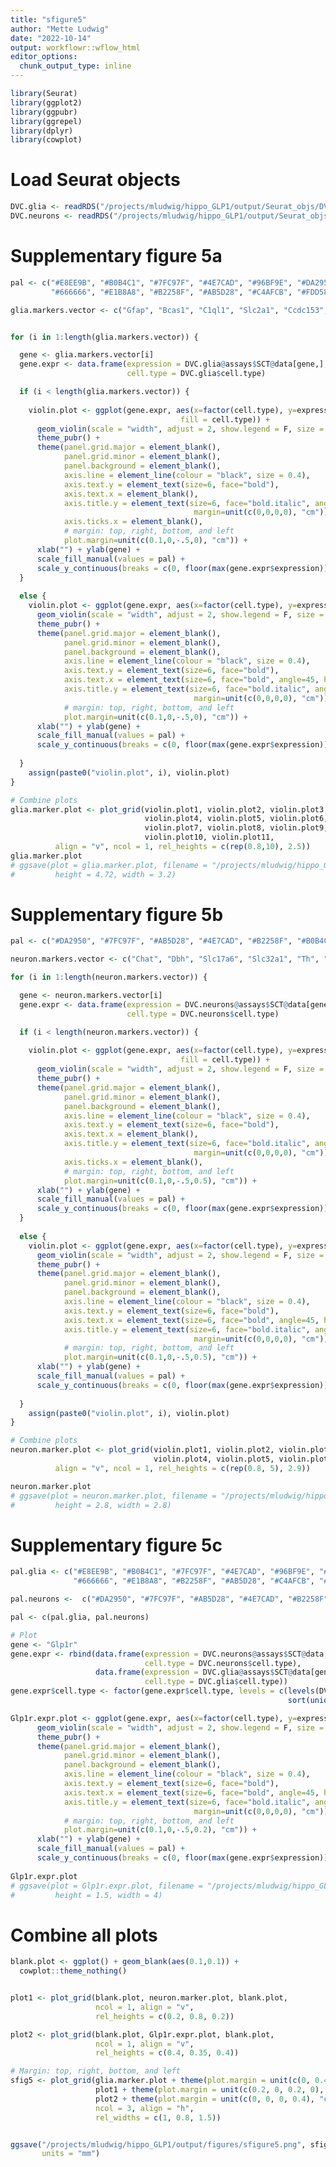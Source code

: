 ```yaml
---
title: "sfigure5"
author: "Mette Ludwig"
date: "2022-10-14"
output: workflowr::wflow_html
editor_options:
  chunk_output_type: inline
---
```



```r
library(Seurat)
library(ggplot2)
library(ggpubr)
library(ggrepel)
library(dplyr)
library(cowplot)
```

# Load Seurat objects
```r
DVC.glia <- readRDS("/projects/mludwig/hippo_GLP1/output/Seurat_objs/DVC_glia_Seurat_obj_labels.rds")
DVC.neurons <- readRDS("/projects/mludwig/hippo_GLP1/output/Seurat_objs/DVC_neurons_Seurat_obj_labels.rds")
```

# Supplementary figure 5a
```r
pal <- c("#E8EE9B", "#B0B4C1", "#7FC97F", "#4E7CAD", "#96BF9E", "#DA2950", 
         "#666666", "#E1B8A8", "#B2258F", "#AB5D28", "#C4AFCB", "#FDD58C")

glia.markers.vector <- c("Gfap", "Bcas1", "C1ql1", "Slc2a1", "Ccdc153", "Aif1", "Mobp", "S100a9", "Kcnj8", "Wt1", "Col1a1")


for (i in 1:length(glia.markers.vector)) {

  gene <- glia.markers.vector[i]
  gene.expr <- data.frame(expression = DVC.glia@assays$SCT@data[gene,], 
                          cell.type = DVC.glia$cell.type)

  if (i < length(glia.markers.vector)) {
    
    violin.plot <- ggplot(gene.expr, aes(x=factor(cell.type), y=expression, 
                                      fill = cell.type)) + 
      geom_violin(scale = "width", adjust = 2, show.legend = F, size = 0.2) +
      theme_pubr() +
      theme(panel.grid.major = element_blank(), 
            panel.grid.minor = element_blank(),
            panel.background = element_blank(), 
            axis.line = element_line(colour = "black", size = 0.4),
            axis.text.y = element_text(size=6, face="bold"),
            axis.text.x = element_blank(),
            axis.title.y = element_text(size=6, face="bold.italic", angle = 360, vjust = 0.5,
                                         margin=unit(c(0,0,0,0), "cm")),
            axis.ticks.x = element_blank(),
            # margin: top, right, bottom, and left
            plot.margin=unit(c(0.1,0,-.5,0), "cm")) +
      xlab("") + ylab(gene) + 
      scale_fill_manual(values = pal) + 
      scale_y_continuous(breaks = c(0, floor(max(gene.expr$expression))))
  }
  
  else {
    violin.plot <- ggplot(gene.expr, aes(x=factor(cell.type), y=expression, fill = cell.type)) + 
      geom_violin(scale = "width", adjust = 2, show.legend = F, size = 0.2) +
      theme_pubr() +
      theme(panel.grid.major = element_blank(), 
            panel.grid.minor = element_blank(),
            panel.background = element_blank(), 
            axis.line = element_line(colour = "black", size = 0.4),
            axis.text.y = element_text(size=6, face="bold"),
            axis.text.x = element_text(size=6, face="bold", angle=45, hjust=1),
            axis.title.y = element_text(size=6, face="bold.italic", angle = 360, vjust = 0.5,
                                         margin=unit(c(0,0,0,0), "cm")),
            # margin: top, right, bottom, and left
            plot.margin=unit(c(0.1,0,-.5,0), "cm")) +
      xlab("") + ylab(gene) + 
      scale_fill_manual(values = pal) + 
      scale_y_continuous(breaks = c(0, floor(max(gene.expr$expression))))
    
  }
    assign(paste0("violin.plot", i), violin.plot)
}

# Combine plots
glia.marker.plot <- plot_grid(violin.plot1, violin.plot2, violin.plot3,
                              violin.plot4, violin.plot5, violin.plot6,
                              violin.plot7, violin.plot8, violin.plot9,
                              violin.plot10, violin.plot11,
          align = "v", ncol = 1, rel_heights = c(rep(0.8,10), 2.5))
glia.marker.plot
# ggsave(plot = glia.marker.plot, filename = "/projects/mludwig/hippo_GLP1/delete.png",
#         height = 4.72, width = 3.2)
```

# Supplementary figure 5b
```r
pal <- c("#DA2950", "#7FC97F", "#AB5D28", "#4E7CAD", "#B2258F", "#B0B4C1")

neuron.markers.vector <- c("Chat", "Dbh", "Slc17a6", "Slc32a1", "Th", "Tph2")

for (i in 1:length(neuron.markers.vector)) {

  gene <- neuron.markers.vector[i]
  gene.expr <- data.frame(expression = DVC.neurons@assays$SCT@data[gene,], 
                          cell.type = DVC.neurons$cell.type)

  if (i < length(neuron.markers.vector)) {
    
    violin.plot <- ggplot(gene.expr, aes(x=factor(cell.type), y=expression, 
                                      fill = cell.type)) + 
      geom_violin(scale = "width", adjust = 2, show.legend = F, size = 0.2) +
      theme_pubr() +
      theme(panel.grid.major = element_blank(), 
            panel.grid.minor = element_blank(),
            panel.background = element_blank(), 
            axis.line = element_line(colour = "black", size = 0.4),
            axis.text.y = element_text(size=6, face="bold"),
            axis.text.x = element_blank(),
            axis.title.y = element_text(size=6, face="bold.italic", angle = 360, vjust = 0.5,
                                         margin=unit(c(0,0,0,0), "cm")),
            axis.ticks.x = element_blank(),
            # margin: top, right, bottom, and left
            plot.margin=unit(c(0.1,0,-.5,0.5), "cm")) +
      xlab("") + ylab(gene) + 
      scale_fill_manual(values = pal) + 
      scale_y_continuous(breaks = c(0, floor(max(gene.expr$expression))))
  }
  
  else {
    violin.plot <- ggplot(gene.expr, aes(x=factor(cell.type), y=expression, fill = cell.type)) + 
      geom_violin(scale = "width", adjust = 2, show.legend = F, size = 0.2) +
      theme_pubr() +
      theme(panel.grid.major = element_blank(), 
            panel.grid.minor = element_blank(),
            panel.background = element_blank(), 
            axis.line = element_line(colour = "black", size = 0.4),
            axis.text.y = element_text(size=6, face="bold"),
            axis.text.x = element_text(size=6, face="bold", angle=45, hjust=1),
            axis.title.y = element_text(size=6, face="bold.italic", angle = 360, vjust = 0.5,
                                         margin=unit(c(0,0,0,0), "cm")),
            # margin: top, right, bottom, and left
            plot.margin=unit(c(0.1,0,-.5,0.5), "cm")) +
      xlab("") + ylab(gene) + 
      scale_fill_manual(values = pal) + 
      scale_y_continuous(breaks = c(0, floor(max(gene.expr$expression))))
    
  }
    assign(paste0("violin.plot", i), violin.plot)
}

# Combine plots
neuron.marker.plot <- plot_grid(violin.plot1, violin.plot2, violin.plot3,
                                violin.plot4, violin.plot5, violin.plot6, 
          align = "v", ncol = 1, rel_heights = c(rep(0.8, 5), 2.9))

neuron.marker.plot
# ggsave(plot = neuron.marker.plot, filename = "/projects/mludwig/hippo_GLP1/delete.png",
#         height = 2.8, width = 2.8)
```

# Supplementary figure 5c
```r
pal.glia <- c("#E8EE9B", "#B0B4C1", "#7FC97F", "#4E7CAD", "#96BF9E", "#DA2950", 
              "#666666", "#E1B8A8", "#B2258F", "#AB5D28", "#C4AFCB", "#FDD58C")

pal.neurons <-  c("#DA2950", "#7FC97F", "#AB5D28", "#4E7CAD", "#B2258F", "#B0B4C1")

pal <- c(pal.glia, pal.neurons)                         

# Plot 
gene <- "Glp1r"
gene.expr <- rbind(data.frame(expression = DVC.neurons@assays$SCT@data[gene,], 
                              cell.type = DVC.neurons$cell.type), 
                   data.frame(expression = DVC.glia@assays$SCT@data[gene,], 
                              cell.type = DVC.glia$cell.type))
gene.expr$cell.type <- factor(gene.expr$cell.type, levels = c(levels(DVC.glia$cell.type), 
                                                              sort(unique(DVC.neurons$cell.type))))                

Glp1r.expr.plot <- ggplot(gene.expr, aes(x=factor(cell.type), y=expression, fill = cell.type)) + 
      geom_violin(scale = "width", adjust = 2, show.legend = F, size = 0.2) +
      theme_pubr() +
      theme(panel.grid.major = element_blank(), 
            panel.grid.minor = element_blank(),
            panel.background = element_blank(), 
            axis.line = element_line(colour = "black", size = 0.4),
            axis.text.y = element_text(size=6, face="bold"),
            axis.text.x = element_text(size=6, face="bold", angle=45, hjust=1),
            axis.title.y = element_text(size=6, face="bold.italic", angle = 360, vjust = 0.5,
                                         margin=unit(c(0,0,0,0), "cm")),
            # margin: top, right, bottom, and left
            plot.margin=unit(c(0.1,0,-.5,0.2), "cm")) +
      xlab("") + ylab(gene) + 
      scale_fill_manual(values = pal) + 
      scale_y_continuous(breaks = c(0, floor(max(gene.expr$expression))))
    
Glp1r.expr.plot
# ggsave(plot = Glp1r.expr.plot, filename = "/projects/mludwig/hippo_GLP1/delete.png",
#         height = 1.5, width = 4)
```


# Combine all plots
```r
blank.plot <- ggplot() + geom_blank(aes(0.1,0.1)) + 
  cowplot::theme_nothing()


plot1 <- plot_grid(blank.plot, neuron.marker.plot, blank.plot,
                   ncol = 1, align = "v",                   
                   rel_heights = c(0.2, 0.8, 0.2)) 

plot2 <- plot_grid(blank.plot, Glp1r.expr.plot, blank.plot,
                   ncol = 1, align = "v",                   
                   rel_heights = c(0.4, 0.35, 0.4))

# Margin: top, right, bottom, and left
sfig5 <- plot_grid(glia.marker.plot + theme(plot.margin = unit(c(0, 0.4, 0, 0.1), "cm")), 
                   plot1 + theme(plot.margin = unit(c(0.2, 0, 0.2, 0), "cm")), 
                   plot2 + theme(plot.margin = unit(c(0, 0, 0, 0.4), "cm")),
                   ncol = 3, align = "h",                   
                   rel_widths = c(1, 0.8, 1.5))


ggsave("/projects/mludwig/hippo_GLP1/output/figures/sfigure5.png", sfig5, height = 120, width = 183,
       units = "mm")

```
